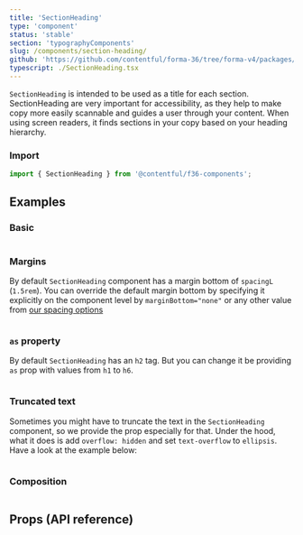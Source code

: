 ```yaml
---
title: 'SectionHeading'
type: 'component'
status: 'stable'
section: 'typographyComponents'
slug: /components/section-heading/
github: 'https://github.com/contentful/forma-36/tree/forma-v4/packages/components/typography/src'
typescript: ./SectionHeading.tsx
---
```


`SectionHeading` is intended to be used as a title for each section. SectionHeading are very important for accessibility, as they help to make copy more easily scannable and guides a user through your content. When using screen readers, it finds sections in your copy based on your heading hierarchy.

### Import

```js static=true
import { SectionHeading } from '@contentful/f36-components';
```

## Examples

### Basic

```jsx file=examples/SectionHeadingExample.tsx

```

### Margins

By default `SectionHeading` component has a margin bottom of `spacingL` (`1.5rem`). You can override the default margin bottom by specifying it explicitly on the component level by `marginBottom="none"` or any other value from [our spacing options](/tokens/spacing)

```jsx file=examples/SectionHeadingSpacingExample.tsx

```

### `as` property

By default `SectionHeading` has an `h2` tag. But you can change it be providing `as` prop with values from `h1` to `h6`.

```jsx file=examples/SectionHeadingTagExample.tsx

```

### Truncated text

Sometimes you might have to truncate the text in the `SectionHeading` component, so we provide the prop especially for that. Under the hood, what it does is add `overflow: hidden` and set `text-overflow` to `ellipsis`. Have a look at the example below:

```jsx file=examples/SectionHeadingTruncatedExample.tsx

```

### Composition

```jsx file=examples/SectionHeadingCompositionExample.tsx

```

## Props (API reference)

<Props
  of="SectionHeading"
  storybookPath="/story/typography-section-heading--basic"
/>
